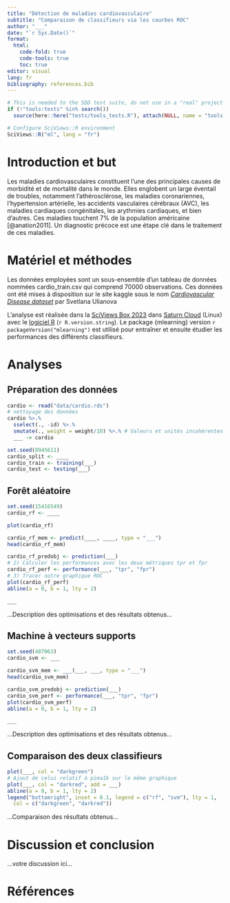 ```yaml
---
title: "Détection de maladies cardiovasculaire"
subtitle: "Comparaison de classifieurs via les courbes ROC"
author: "___"
date: "`r Sys.Date()`"
format:
  html:
    code-fold: true
    code-tools: true
    toc: true
editor: visual
lang: fr
bibliography: references.bib
---
```


```r
# This is needed to the SDD test suite, do not use in a "real" project
if (!"tools:tests" %in% search())
  source(here::here("tests/tools_tests.R"), attach(NULL, name = "tools:tests"))

# Configure SciViews::R environment
SciViews::R("ml", lang = "fr")
```

# Introduction et but

Les maladies cardiovasculaires constituent l'une des principales causes de morbidité et de mortalité dans le monde. Elles englobent un large éventail de troubles, notamment l'athérosclérose, les maladies coronariennes, l'hypertension artérielle, les accidents vasculaires cérébraux (AVC), les maladies cardiaques congénitales, les arythmies cardiaques, et bien d'autres. Ces maladies touchent 7% de la population américaine [@anation2011]. Un diagnostic précoce est une étape clé dans le traitement de ces maladies.

# Matériel et méthodes

Les données employées sont un sous-ensemble d'un tableau de données nommées cardio_train.csv qui comprend 70000 observations. Ces données ont été mises à disposition sur le site kaggle sous le nom [*Cardiovascular Disease dataset*](https://www.kaggle.com/datasets/sulianova/cardiovascular-disease-dataset) par Svetlana Ulianova

L'analyse est réalisée dans la [SciViews Box 2023](https://www.sciviews.org/software/svbox/) dans [Saturn Cloud](https://saturncloud.io) (Linux) avec le [logiciel R](https://www.r-project.org) (`r R.version.string`). Le package {mlearning} version `r packageVersion("mlearning")` est utilisé pour entraîner et ensuite étudier les performances des différents classifieurs.

# Analyses

## Préparation des données

<!--% Importez les données se trouvant dans le fichier cardio.rds. Éliminez les individus aberrant en gardant les individus de plus 130cm, les individus de plus de 40 kg, avec une pression systolique supérieure à 50 et inférieure à 220, avec une pression diastolique supérieure à 50 et inférieure à 150. -->

```r
cardio <- read("data/cardio.rds")
# nettoyage des données
cardio %>.%
  sselect(., -id) %>.%
  smutate(., weight = weight/10) %>.% # Valeurs et unités incohérentes
  ___ -> cardio
```

<!--# La description des données n'est pas réalisée dans ce carnet de notes. Cette étape a déjà été réalisée dans le carnet de notes cardio_proportions.qmd-->

<!--% Divisez votre jeu de données en cardio_train et cardio_test (2/3 en apprentissage) -->

```r
set.seed(8945611)
cardio_split <- ____
cardio_train <- training(___)
cardio_test <- testing(___)
```

## Forêt aléatoire

<!--% Entraînez un classifieur par forêt aléatoire sur cardio_train afin de prédire la variable `cardio`. Limitez le nombre d'arbre à 80. -->

```r
set.seed(15416549)
cardio_rf <- ____
```

<!--% Graphique de l'erreur en fonction du nombre d'arbres -->

```r
plot(cardio_rf)
```

<!--% Calculez les probabilités d'appartenance aux classes à partir de votre classifieur en utilisant le set de test -->

```r
cardio_rf_mem <- predict(____, ____, type = "___")
head(cardio_rf_mem)
```

<!--% Calculez et affichez la courbe ROC pour ce classifieur en utilisant les métriques tpr et fpr -->

```r
cardio_rf_predobj <- prediction(___)
# 2) Calculer les performances avec les deux métriques tpr et fpr
cardio_rf_perf <- performance(___, "tpr", "fpr")
# 3) Tracer notre graphique ROC
plot(cardio_rf_perf)
abline(a = 0, b = 1, lty = 2)
```

<!-- Calculez l'aire sous la courbe ROC -->

```r
___
```

<!--% Décrivez ce classifieur en 5 phrases maxi -->

...Description des optimisations et des résultats obtenus...

## Machine à vecteurs supports

<!--% Calculez un second classifieur à l'aide de la machine à vecteurs supports à l'aide du même set d'apprentissage -->

<!--# La méthode SVM a beaucoup de paramètres à optimiser, mais dans le cadre de cet exercice, commencez par la version avec tous les paramètres par défaut, et donc, un noyau radial. S'il reste du temps quand vous avez tout fini, vous pouvez explorer d'autres valeurs des paramètres et comparer toujours avec courbe ROC les versions originale et optimisée (vous pouvez ajouter une troisième courbe sur le graphique final du document). -->

```r
set.seed(487063)
cardio_svm <- ___
```

<!--% Calculez les probabilités d'appartenance aux classes à partir de votre classifieur via le set de test -->

```r
cardio_svm_mem <- ___(___, ___, type = "___")
head(cardio_svm_mem)
```

<!--% Calculez et affichez la courbe ROC pour ce classifieur en utilisant les métriques tpr et fpr -->

```r
cardio_svm_predobj <- prediction(___)
cardio_svm_perf <- performance(___, "tpr", "fpr")
plot(cardio_svm_perf)
abline(a = 0, b = 1, lty = 2)
```

<!-- Calculez l'aire sous la courbe ROC -->

```r
___
```

<!--% Décrivez ci-dessous votre classifieur, les résultats de ce dernier en tenant compte des probabilités a priori en 5 phrases max. -->

...Description des optimisations et des résultats obtenus...

## Comparaison des deux classifieurs

<!--% Comparez les deux classifieurs en affichant leurs courbes ROC sur un même graphique -->

```r
plot(___, col = "darkgreen")
# Ajout de celui relatif à pima1b sur le même graphique
plot(___, col = "darkred", add = ___)
abline(a = 0, b = 1, lty = 2)
legend("bottomright", inset = 0.1, legend = c("rf", "svm"), lty = 1,
  col = c("darkgreen", "darkred"))
```

<!--% Comparez les deux courbes ROC en 3 phrases. -->

...Comparaison des résultats obtenus...

# Discussion et conclusion

<!--% Indiquez ci-dessous en 3 phrases maximum quel classifieur vous considérez comme le meilleur, et pourquoi ? Est-ce que ce classifieur est meilleur en toutes circonstances (quelle que soit la prévalence de la maladie) ? -->

...votre discussion ici...

# Références
